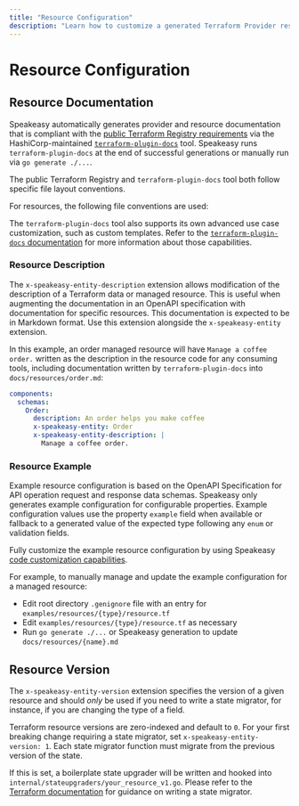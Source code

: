 ```yaml
---
title: "Resource Configuration"
description: "Learn how to customize a generated Terraform Provider resource, such as custom descriptions."
---
```



# Resource Configuration

## Resource Documentation

Speakeasy automatically generates provider and resource documentation that is compliant with the [public Terraform Registry requirements](https://developer.hashicorp.com/terraform/registry/providers/docs) via the HashiCorp-maintained [`terraform-plugin-docs`](https://github.com/hashicorp/terraform-plugin-docs) tool. Speakeasy runs `terraform-plugin-docs` at the end of successful generations or manually run via `go generate ./...`.

The public Terraform Registry and `terraform-plugin-docs` tool both follow specific file layout conventions.

For resources, the following file conventions are used:

<Table
  data={[
    {
      fileConvention: "docs/data-sources/{name}.md",
      example: "docs/data-sources/order.md",
      description: "Data resource documentation rendered in public Terraform Registry.",
      generatedBy: "terraform-plugin-docs",
    },
    {
      fileConvention: "docs/resources/{name}.md",
      example: "docs/resources/order.md",
      description: "Managed resource documentation rendered in public Terraform Registry.",
      generatedBy: "terraform-plugin-docs",
    },
    {
      fileConvention: "examples/data-sources/{type}/data-source.tf",
      example: "examples/data-sources/example_order/data-source.tf",
      description: "Data resource example configuration added to documentation page.",
      generatedBy: "Speakeasy",
    },
    {
      fileConvention: "examples/resources/{type}/import.sh",
      example: "examples/resources/example_order/import.sh",
      description: "Managed resource terraform import CLI command added to documentation page.",
      generatedBy: "Speakeasy",
    },
    {
      fileConvention: "examples/resources/{type}/resource.tf",
      example: "examples/resources/example_order/resource.tf",
      description: "Managed resource example configuration added to documentation page.",
      generatedBy: "Speakeasy",
    },
  ]}
  columns={[
    { key: "fileConvention", header: "File Convention" },
    { key: "example", header: "Example" },
    { key: "description", header: "Description" },
    { key: "generatedBy", header: "Generated By" },
  ]}
/>

The `terraform-plugin-docs` tool also supports its own advanced use case customization, such as custom templates. Refer to the [`terraform-plugin-docs` documentation](https://github.com/hashicorp/terraform-plugin-docs) for more information about those capabilities.

### Resource Description

The `x-speakeasy-entity-description` extension allows modification of the description of a Terraform data or managed resource. This is useful when augmenting the documentation in an OpenAPI specification with documentation for specific resources. This documentation is expected to be in Markdown format. Use this extension alongside the `x-speakeasy-entity` extension.

In this example, an order managed resource will have `Manage a coffee order.` written as the description in the resource code for any consuming tools, including documentation written by `terraform-plugin-docs` into `docs/resources/order.md`:

```yaml
components:
  schemas:
    Order:
      description: An order helps you make coffee
      x-speakeasy-entity: Order
      x-speakeasy-entity-description: |
        Manage a coffee order.
```

### Resource Example

Example resource configuration is based on the OpenAPI Specification for API operation request and response data schemas. Speakeasy only generates example configuration for configurable properties. Example configuration values use the property `example` field when available or fallback to a generated value of the expected type following any `enum` or validation fields.

Fully customize the example resource configuration by using Speakeasy [code customization capabilities](/docs/customize/code/monkey-patching).

For example, to manually manage and update the example configuration for a managed resource:

* Edit root directory `.genignore` file with an entry for `examples/resources/{type}/resource.tf`
* Edit `examples/resources/{type}/resource.tf` as necessary
* Run `go generate ./...` or Speakeasy generation to update `docs/resources/{name}.md`

## Resource Version

The `x-speakeasy-entity-version` extension specifies the version of a given resource and should *only* be used if you need to write a state migrator, for instance, if you are changing the type of a field.

Terraform resource versions are zero-indexed and default to `0`. For your first breaking change requiring a state migrator, set `x-speakeasy-entity-version: 1`. Each state migrator function must migrate from the previous version of the state.

If this is set, a boilerplate state upgrader will be written and hooked into `internal/stateupgraders/your_resource_v1.go`. Please refer to the [Terraform documentation](https://developer.hashicorp.com/terraform/plugin/framework/resources/state-upgrade) for guidance on writing a state migrator.
